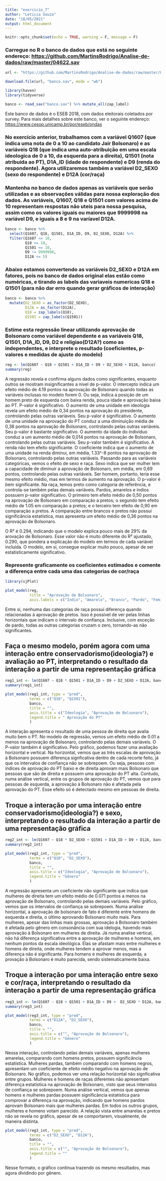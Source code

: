 ```yaml
---
title: "exercicio_7"
author: "Leticia Souza"
date: "18/05/2021"
output: html_document
---
```


```r
knitr::opts_chunk$set(echo = TRUE, warning = F, message = F)
```

### Carregue no R o banco de dados que está no seguinte endereço: <https://github.com/MartinsRodrigo/Analise-de-dados/raw/master/04622.sav>

```r
url <- "https://github.com/MartinsRodrigo/Analise-de-dados/raw/master/04622.sav"

download.file(url, "banco.sav", mode = "wb")

library(haven)
library(tidyverse)

banco <- read_sav("banco.sav") %>% mutate_all(zap_label)

```

Este banco de dados é o ESEB 2018, com dados eleitorais coletados por survey. Para mais detalhes sobre este banco, ver o seguinte endereço: <https://www.cesop.unicamp.br/por/eseb/ondas>

### No exercício anterior, trabalhamos com a variável Q1607 (que indica uma nota de 0 a 10 ao candidato Jair Bolsonaro) e as variáveis Q18 (que indica uma auto-atribuição em uma escala ideologica de 0 a 10, da esquerda para a direita),  Q1501 (nota atribuída ao PT),  D1A_ID (idade do respondente) e D9 (renda do respondente). Agora utilizaremos também a variável D2_SEXO (sexo do respondente) e D12A (cor/raça)

### Mantenha no banco de dados apenas as variáveis que serão utilizadas e as observações válidas para nossa exploração dos dados. As variáveis, Q1607, Q18 e Q1501 com valores acima de 10 representam respostas não uteis para nossa pesquisa, assim como os valores iguais ou maiores que 9999998 na variável D9, e iguais a 8 e 9 na varíavel D12A.

```r
banco <- banco %>% 
  select(Q1607, Q18, Q1501, D1A_ID, D9, D2_SEXO, D12A) %>% 
  filter(Q1607 <= 10,
         Q18 <= 10,
         Q1501 <= 10,
         D9 != 9999998,
         D12A <= 5)
```

### Abaixo estamos convertendo as variáveis D2_SEXO e D12A em fatores, pois no banco de dados original elas estão como numéricas, e tirando as labels das variaveis numericas Q18 e Q1501 (para não dar erro quando gerar gráficos de interação)

```r
banco <- banco %>%
  mutate(D2_SEXO = as_factor(D2_SEXO),
         D12A = as_factor(D12A),
         Q18 = zap_labels(Q18),
         Q1501 = zap_labels(Q1501))
```

### Estime esta regressão linear utilizando aprovação de Bolsonaro como variável dependente e as variáveis Q18, Q1501, D1A_ID, D9, D2 e religiao(D12A?) como as independentes, e interprete o resultado  (coeficientes, p-valores e medidas de ajuste do modelo)

```r
reg <- lm(Q1607 ~ Q18 + Q1501 + D1A_ID + D9 + D2_SEXO + D12A, banco)
summary(reg)
```

A regressão revela e confirma alguns dados como significantes, enquanto outros se mostram insignificantes a nível de p-valor.
O intercepto indica um efeito médio de 4.19 pontos na aprovação de Bolsonaro quando todas as variáveis inclusas no modelo forem 0. Ou seja, indica a posição de um homem preto de esquerda com baixa renda, pouca idade e aprovação baixa ao PT. P-valor é significativo.
O aumento de uma unidade em ideologia revela um efeito médio de 0,34 pontos na aprovação do presidente, controlando pelas outras variáveis. Seu p-valor é significativo.
O aumento de uma unidade na aprovação do PT conduz a uma diminuição média de 0,38 pontos na aprovação de Bolsonaro, controlando pelas outras variáveis. Seu p-valor é bastante significativo.
O aumento da idade do indivíduo conduz a um aumento médio de 0,014 pontos na aprovação de Bolsonaro, controlando pelas outras variáveis. Seu p-valor também é significativo.
A renda não tem efeito significante. O coeficiente indica que o aumento de uma unidade na renda diminui, em média, 1.33^-8 pontos na aprovação de Bolsonaro, controlando pelas outras variáveis.
Passando para as variáveis categóricas, vemos o efeito de sexo e raça.
Sexo indica que ser mulher tem a capacidade de diminuir a aprovação de Bolsonaro, em média, em 0,69 pontos, controlando pelas outras variáveis. Ser homem, portanto, teria esse mesmo efeito médio, mas em termos de aumento na aprovação. O p-valor é bem significante.
Na raça, temos preto como categoria de referência, e controla-se também pelas demais variáveis. Pardos, amarelos e índios possuem p-valor significativo. O primeiro tem efeito médio de 0,50 pontos na aprovação de Bolsonaro em comparação a pretos; o segundo tem efeito médio de 1.05 em comparação a pretos; e o terceiro tem efeito de 0,90 em comparação a pretos. A comparação entre brancos e pretos não possui significância estatística, mas apresenta um efeito médio de 0,36 pontos na aprovação de Bolsonaro.

O R² é 0.294, indicando que o modelo explica pouco mais de 29% da arovação de Bolsonaro. Esse valor não é muito diferente do R² ajustado, 0.290, que pondera a explicação do modelo em termos de cada variável incluída. O modelo, em si, consegue explicar muito pouco, apesar de ser estatisticamente significativo.

### Represente graficamente os coeficientes estimados e comente a diferença entre cada uma das categorias de cor/raça

```r
library(sjPlot)

plot_model(reg,
           title = "Aprovação de Bolsonaro",
           axis.labels = c("Índio", "Amarelo", "Branco", "Pardo", "Feminino", "Renda", "Idade", "Aprovação do PT", "Ideologia"))
```
Entre si, nenhuma das categorias de raça possui diferença quando relacionadas à aprovação de pretos. Isso é possível de ver pelas linhas horizontais que indicam o intervalo de confiança. Inclusive, com exceção de pardo, todas as outras categorias cruzam o zero, tornando-as não significantes.


## Faça o mesmo modelo, porém agora com uma interação entre conservadorismo(ideologia?) e avaliação ao PT, interpretando o resultado da interação a partir de uma representação gráfica

```r
reg1_int <- lm(Q1607 ~ Q18 * Q1501 + D1A_ID + D9 + D2_SEXO + D12A, banco)
summary(reg1_int)

plot_model(reg1_int, type = "pred",
           terms = c("Q18", "Q1501"),
           banco,
           title = "",
           axis.title = c("Ideologia", "Aprovação de Bolsonaro"),
           legend.title = " Aprovação do PT"
           )
```
A interação apresenta o resultado de uma pessoa de direita que avalia muito bem o PT. No modelo de regressão, vemos um efeito médio de 0.01 a menos na aprovação de Bolsonaro, controlando pelas demais variáveis. O P-valor também é significativo.
Pelo gráfico, podemos fazer uma avaliação horizontal e vertical. Na horizontal, vemos que as três escalas de aprovação à Bolsonaro possuem diferença signficativa dentro de cada recorte feito, já que os intervalos de confiança não se sobrepoem. Ou seja, pessoas com índices de aprovação do PT baixo e de direita aprovam mais Bolsonaro que pessoas que são de direita e possuem uma aprovação do PT alta.
Contudo, numa análise vertical, entre os grupos de aprovação do PT, vemos que para pessoas de esquerda, a aprovação à Bolsonaro não é afetada pela aprovação do PT. Esse efeito só é detectado mesmo em pessoas de direita.


## Troque a interação por uma interação entre conservadorismo(ideologia?) e sexo, interpretando o resultado da interação a partir de uma representação gráfica

```r
reg2_int <- lm(Q1607 ~ Q18 * D2_SEXO + Q1501 + D1A_ID + D9 + D12A, banco)
summary(reg2_int)

plot_model(reg2_int, type = "pred",
           terms = c("Q18", "D2_SEXO"),
           banco,
           title = "",
           axis.title = c("Ideologia", "Aprovação de Bolsonaro"),
           legend.title = "Gênero"
           )

```
A regressão apresenta um coeficiente não significante que indica que mulheres de direita tem um efeito médio de 0.071 pontos a menos na aprovação de Bolsonaro, controlando pelas demais variáveis. Pelo gráfico, vemos que os intervalos de confiança se sobrepoem. 
Numa análise horizontal, a aprovação de bolsonaro de fato é diferente entre homens de esquerda e direita, o último aprovando Bolsonaro muito mais. Para mulheres, apesar das linhas mais grossas, aprovação à Bolsonaro também é afetada pelo gênero em consonância com sua idelogia, havendo mais aprovação à Bolsonaro em mulheres de direita.
Já numa analise vertical, não há diferença significativa entre a aprovação de mulheres e homens, em nenhum pontos da escala ideológica. Elas se afastam mais entre mulheres e homens de direita, onde mulheres tendem a aprovar menos, mas a diferença não é significante. Para homens e mulheres de esquerda, a provação à Bolsonaro é muito parecida, sendo sistematicamente baixa.


## Troque a interação por uma interação entre sexo e cor/raça, interpretando o resultado da interação a partir de uma representação gráfica

```r
reg3_int <- lm(Q1607 ~ Q18 + Q1501 + D1A_ID + D9 +  D2_SEXO * D12A, banco)
summary(reg3_int)

plot_model(reg3_int, type = "pred",
           terms = c("D12A", "D2_SEXO"),
           banco,
           title = "",
           axis.title = c("", "Aprovação de Bolsonaro"),
           legend.title = "Gênero"
           )
```

Nessa interação, controlando pelas demais variáveis, apenas mulheres amarelas, comparando com homens pretos, possuem significância estatística. Mulheres pardas, também comparando com homens negros, apresentam um coeficiente de efeito médio negativo na aprovação de Bolsonaro.
No gráfico, podemos ver uma relação horizontal não signficativa entre grupos. Mulheres e homens de raças diferentes não apresentam diferença estatística na aprovação de Bolsonaro, visto que seus intervalos de confiança se sobrepoem. Numa análise vertical, vemos que apenas homens e mulheres pardas possuem significância estatística para comprovar a diferença na aprovação, indicando que homens pardos aprovam Bolsonaro mais que mulheres pardas. Em todos os outros grupos, mulheres e homens votam parecido. 
A relação vista entre amarelas e pretos não se revela no gráfico, apesar de se comportarem, visualmente, de maneira distinta.


```r
plot_model(reg3_int, type = "pred",
           terms = c("D2_SEXO", "D12A"),
           banco,
           title = "",
           axis.title = c("", "Aprovação de Bolsonaro"),
           legend.title = ""
           )
```

Nesse formato, o gráfico continua trazendo os mesmo resultados, mas agora dividindo por gênero.


